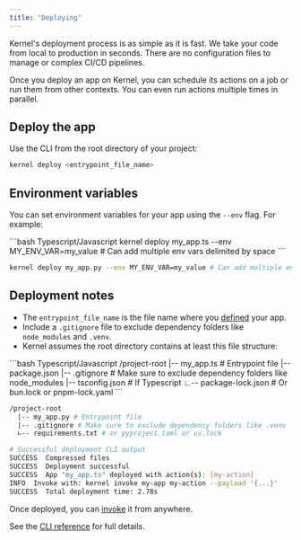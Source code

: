 ```yaml
---
title: "Deploying"
---
```


Kernel's deployment process is as simple as it is fast. We take your code from local to production in seconds. There are no configuration files to manage or complex CI/CD pipelines.

Once you deploy an app on Kernel, you can schedule its actions on a job or run them from other contexts. You can even run actions multiple times in parallel.


## Deploy the app

Use the CLI from the root directory of your project:
```bash
kernel deploy <entrypoint_file_name>
```

## Environment variables

You can set environment variables for your app using the `--env` flag. For example:

<CodeGroup>
```bash Typescript/Javascript
kernel deploy my_app.ts --env MY_ENV_VAR=my_value # Can add multiple env vars delimited by space
```

```bash Python
kernel deploy my_app.py --env MY_ENV_VAR=my_value # Can add multiple env vars delimited by space
```
</CodeGroup>

## Deployment notes

- The `entrypoint_file_name` is the file name where you [defined](/build/develop) your app.
- Include a `.gitignore` file to exclude dependency folders like `node_modules` and `.venv`.
- Kernel assumes the root directory contains at least this file structure:

<CodeGroup>
```bash Typescript/Javascript
/project-root
  |-- my_app.ts # Entrypoint file
  |-- package.json
  |-- .gitignore # Make sure to exclude dependency folders like node_modules
  |-- tsconfig.json # If Typescript
  ∟-- package-lock.json # Or bun.lock or pnpm-lock.yaml
```

```bash Python
/project-root
  |-- my_app.py # Entrypoint file
  |-- .gitignore # Make sure to exclude dependency folders like .venv
  ∟-- requirements.txt # or pyproject.toml or uv.lock
```
</CodeGroup>

```bash
# Successful deployment CLI output
SUCCESS  Compressed files
SUCCESS  Deployment successful
SUCCESS  App "my_app.ts" deployed with action(s): [my-action]
INFO  Invoke with: kernel invoke my-app my-action --payload '{...}'
SUCCESS  Total deployment time: 2.78s
```

Once deployed, you can [invoke](/launch/invoke) it from anywhere.

See the [CLI reference](/reference/cli) for full details.